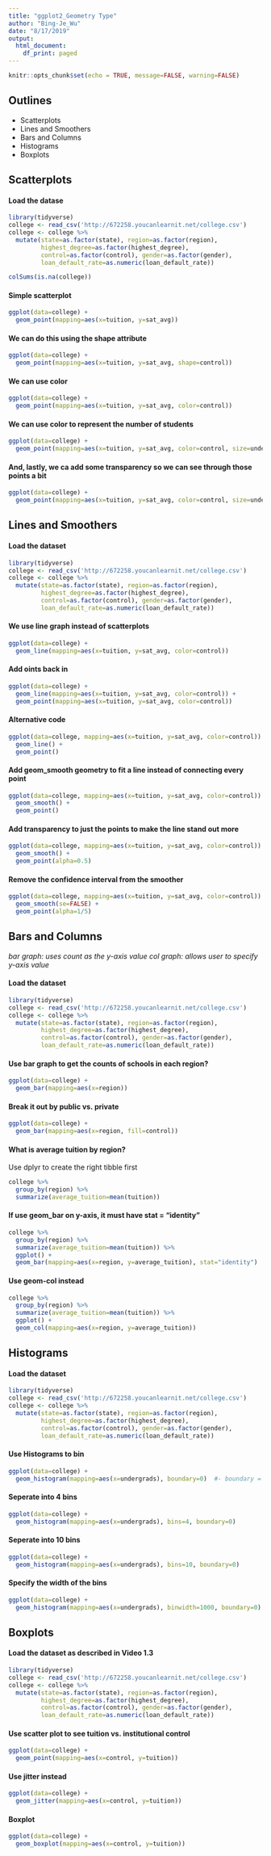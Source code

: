 ---
title: "ggplot2_Geometry Type"
author: "Bing-Je_Wu"
date: "8/17/2019"
output:
  html_document:
    df_print: paged
---

```{r setup, include=FALSE}
knitr::opts_chunk$set(echo = TRUE, message=FALSE, warning=FALSE)
```

## Outlines
  * Scatterplots  
  * Lines and Smoothers  
  * Bars and Columns   
  * Histograms  
  * Boxplots  


## Scatterplots 
#### Load the datase
```{r}
library(tidyverse)
college <- read_csv('http://672258.youcanlearnit.net/college.csv')
college <- college %>%
  mutate(state=as.factor(state), region=as.factor(region),
         highest_degree=as.factor(highest_degree),
         control=as.factor(control), gender=as.factor(gender),
         loan_default_rate=as.numeric(loan_default_rate))

colSums(is.na(college))
```

#### Simple scatterplot
```{r}
ggplot(data=college) +
  geom_point(mapping=aes(x=tuition, y=sat_avg))
```

#### We can do this using the shape attribute
```{r}
ggplot(data=college) +
  geom_point(mapping=aes(x=tuition, y=sat_avg, shape=control))
```

#### We can use color
```{r}
ggplot(data=college) +
  geom_point(mapping=aes(x=tuition, y=sat_avg, color=control))
```

#### We can use color to represent the number of students
```{r}
ggplot(data=college) +
  geom_point(mapping=aes(x=tuition, y=sat_avg, color=control, size=undergrads))
```

#### And, lastly, we ca add some transparency so we can see through those points a bit
```{r}
ggplot(data=college) +
  geom_point(mapping=aes(x=tuition, y=sat_avg, color=control, size=undergrads), alpha=0.5)
```



## Lines and Smoothers
#### Load the dataset 
```{r}
library(tidyverse)
college <- read_csv('http://672258.youcanlearnit.net/college.csv')
college <- college %>%
  mutate(state=as.factor(state), region=as.factor(region),
         highest_degree=as.factor(highest_degree),
         control=as.factor(control), gender=as.factor(gender),
         loan_default_rate=as.numeric(loan_default_rate))
```

#### We use line graph instead of scatterplots
```{r}
ggplot(data=college) +
  geom_line(mapping=aes(x=tuition, y=sat_avg, color=control))
```

#### Add oints back in
```{r}
ggplot(data=college) +
  geom_line(mapping=aes(x=tuition, y=sat_avg, color=control)) +
  geom_point(mapping=aes(x=tuition, y=sat_avg, color=control))
```

#### Alternative code
```{r}
ggplot(data=college, mapping=aes(x=tuition, y=sat_avg, color=control)) +
  geom_line() +
  geom_point()
```

#### Add geom_smooth geometry to fit a line instead of connecting every point
```{r}
ggplot(data=college, mapping=aes(x=tuition, y=sat_avg, color=control)) +
  geom_smooth() +
  geom_point()
```

#### Add transparency to just the points to make the line stand out more
```{r}
ggplot(data=college, mapping=aes(x=tuition, y=sat_avg, color=control)) +
  geom_smooth() +
  geom_point(alpha=0.5)
```

#### Remove the confidence interval from the smoother
```{r}
ggplot(data=college, mapping=aes(x=tuition, y=sat_avg, color=control)) +
  geom_smooth(se=FALSE) +
  geom_point(alpha=1/5)
```




## Bars and Columns
*bar graph: uses count as the y-axis value*
*col graph: allows user to specify y-axis value*

#### Load the dataset
```{r}
library(tidyverse)
college <- read_csv('http://672258.youcanlearnit.net/college.csv')
college <- college %>%
  mutate(state=as.factor(state), region=as.factor(region),
         highest_degree=as.factor(highest_degree),
         control=as.factor(control), gender=as.factor(gender),
         loan_default_rate=as.numeric(loan_default_rate))
```

#### Use bar graph to get the counts of schools in each region?
```{r}
ggplot(data=college) +
  geom_bar(mapping=aes(x=region))
```

#### Break it out by public vs. private
```{r}
ggplot(data=college) +
  geom_bar(mapping=aes(x=region, fill=control))
```

#### What is average tuition by region?
Use dplyr to create the right tibble first
```{r}
college %>%
  group_by(region) %>%
  summarize(average_tuition=mean(tuition))
```

#### If use geom_bar on y-axis, it must have stat = "identity"
```{r}
college %>%
  group_by(region) %>%
  summarize(average_tuition=mean(tuition)) %>%
  ggplot() +
  geom_bar(mapping=aes(x=region, y=average_tuition), stat="identity")
```

#### Use geom-col instead
```{r}
college %>%
  group_by(region) %>%
  summarize(average_tuition=mean(tuition)) %>%
  ggplot() +
  geom_col(mapping=aes(x=region, y=average_tuition))
```





## Histograms
#### Load the dataset
```{r}
library(tidyverse)
college <- read_csv('http://672258.youcanlearnit.net/college.csv')
college <- college %>%
  mutate(state=as.factor(state), region=as.factor(region),
         highest_degree=as.factor(highest_degree),
         control=as.factor(control), gender=as.factor(gender),
         loan_default_rate=as.numeric(loan_default_rate))
```

#### Use Histograms to bin

```{r}
ggplot(data=college) +
  geom_histogram(mapping=aes(x=undergrads), boundary=0)  #- boundary = origin point

```

#### Seperate into 4 bins
```{r}
ggplot(data=college) +
  geom_histogram(mapping=aes(x=undergrads), bins=4, boundary=0)
```

#### Seperate into 10 bins
```{r}
ggplot(data=college) +
  geom_histogram(mapping=aes(x=undergrads), bins=10, boundary=0)
```

#### Specify the width of the bins
```{r}
ggplot(data=college) +
  geom_histogram(mapping=aes(x=undergrads), binwidth=1000, boundary=0)
```





## Boxplots
#### Load the dataset as described in Video 1.3
```{r}
library(tidyverse)
college <- read_csv('http://672258.youcanlearnit.net/college.csv')
college <- college %>%
  mutate(state=as.factor(state), region=as.factor(region),
         highest_degree=as.factor(highest_degree),
         control=as.factor(control), gender=as.factor(gender),
         loan_default_rate=as.numeric(loan_default_rate))
```

#### Use scatter plot to see tuition vs. institutional control
```{r}
ggplot(data=college) +
  geom_point(mapping=aes(x=control, y=tuition))
```

#### Use jitter instead
```{r}
ggplot(data=college) +
  geom_jitter(mapping=aes(x=control, y=tuition))
```

#### Boxplot
```{r}
ggplot(data=college) +
  geom_boxplot(mapping=aes(x=control, y=tuition))
```
